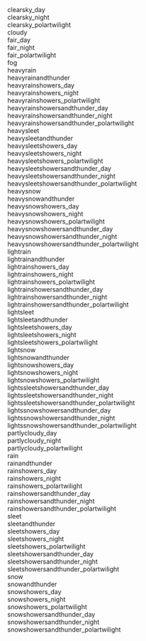 
<Meta title="Iconography/Dark" />

<style>
{ `
  .icon-grid {
    display: grid;
    grid-template-columns: repeat(3, 1fr);
    gap: 2rem;
  }
  .icon-item {
    display: flex;
    flex-direction: column;
    align-items: center;
    text-align: center;
  }
  .icon-label {
    margin-top: 0.5rem;
    font-size: 0.875rem;
    color: #666;
  }
` }
</style>

<div class="icon-grid">

  <div class="icon-item">
    <YrWeatherIcon symbolCode="clearsky_day" mode="dark" />
    <div class="icon-label">clearsky_day</div>
  </div>

  <div class="icon-item">
    <YrWeatherIcon symbolCode="clearsky_night" mode="dark" />
    <div class="icon-label">clearsky_night</div>
  </div>

  <div class="icon-item">
    <YrWeatherIcon symbolCode="clearsky_polartwilight" mode="dark" />
    <div class="icon-label">clearsky_polartwilight</div>
  </div>

  <div class="icon-item">
    <YrWeatherIcon symbolCode="cloudy" mode="dark" />
    <div class="icon-label">cloudy</div>
  </div>

  <div class="icon-item">
    <YrWeatherIcon symbolCode="fair_day" mode="dark" />
    <div class="icon-label">fair_day</div>
  </div>

  <div class="icon-item">
    <YrWeatherIcon symbolCode="fair_night" mode="dark" />
    <div class="icon-label">fair_night</div>
  </div>

  <div class="icon-item">
    <YrWeatherIcon symbolCode="fair_polartwilight" mode="dark" />
    <div class="icon-label">fair_polartwilight</div>
  </div>

  <div class="icon-item">
    <YrWeatherIcon symbolCode="fog" mode="dark" />
    <div class="icon-label">fog</div>
  </div>

  <div class="icon-item">
    <YrWeatherIcon symbolCode="heavyrain" mode="dark" />
    <div class="icon-label">heavyrain</div>
  </div>

  <div class="icon-item">
    <YrWeatherIcon symbolCode="heavyrainandthunder" mode="dark" />
    <div class="icon-label">heavyrainandthunder</div>
  </div>

  <div class="icon-item">
    <YrWeatherIcon symbolCode="heavyrainshowers_day" mode="dark" />
    <div class="icon-label">heavyrainshowers_day</div>
  </div>

  <div class="icon-item">
    <YrWeatherIcon symbolCode="heavyrainshowers_night" mode="dark" />
    <div class="icon-label">heavyrainshowers_night</div>
  </div>

  <div class="icon-item">
    <YrWeatherIcon symbolCode="heavyrainshowers_polartwilight" mode="dark" />
    <div class="icon-label">heavyrainshowers_polartwilight</div>
  </div>

  <div class="icon-item">
    <YrWeatherIcon symbolCode="heavyrainshowersandthunder_day" mode="dark" />
    <div class="icon-label">heavyrainshowersandthunder_day</div>
  </div>

  <div class="icon-item">
    <YrWeatherIcon symbolCode="heavyrainshowersandthunder_night" mode="dark" />
    <div class="icon-label">heavyrainshowersandthunder_night</div>
  </div>

  <div class="icon-item">
    <YrWeatherIcon symbolCode="heavyrainshowersandthunder_polartwilight" mode="dark" />
    <div class="icon-label">heavyrainshowersandthunder_polartwilight</div>
  </div>

  <div class="icon-item">
    <YrWeatherIcon symbolCode="heavysleet" mode="dark" />
    <div class="icon-label">heavysleet</div>
  </div>

  <div class="icon-item">
    <YrWeatherIcon symbolCode="heavysleetandthunder" mode="dark" />
    <div class="icon-label">heavysleetandthunder</div>
  </div>

  <div class="icon-item">
    <YrWeatherIcon symbolCode="heavysleetshowers_day" mode="dark" />
    <div class="icon-label">heavysleetshowers_day</div>
  </div>

  <div class="icon-item">
    <YrWeatherIcon symbolCode="heavysleetshowers_night" mode="dark" />
    <div class="icon-label">heavysleetshowers_night</div>
  </div>

  <div class="icon-item">
    <YrWeatherIcon symbolCode="heavysleetshowers_polartwilight" mode="dark" />
    <div class="icon-label">heavysleetshowers_polartwilight</div>
  </div>

  <div class="icon-item">
    <YrWeatherIcon symbolCode="heavysleetshowersandthunder_day" mode="dark" />
    <div class="icon-label">heavysleetshowersandthunder_day</div>
  </div>

  <div class="icon-item">
    <YrWeatherIcon symbolCode="heavysleetshowersandthunder_night" mode="dark" />
    <div class="icon-label">heavysleetshowersandthunder_night</div>
  </div>

  <div class="icon-item">
    <YrWeatherIcon symbolCode="heavysleetshowersandthunder_polartwilight" mode="dark" />
    <div class="icon-label">heavysleetshowersandthunder_polartwilight</div>
  </div>

  <div class="icon-item">
    <YrWeatherIcon symbolCode="heavysnow" mode="dark" />
    <div class="icon-label">heavysnow</div>
  </div>

  <div class="icon-item">
    <YrWeatherIcon symbolCode="heavysnowandthunder" mode="dark" />
    <div class="icon-label">heavysnowandthunder</div>
  </div>

  <div class="icon-item">
    <YrWeatherIcon symbolCode="heavysnowshowers_day" mode="dark" />
    <div class="icon-label">heavysnowshowers_day</div>
  </div>

  <div class="icon-item">
    <YrWeatherIcon symbolCode="heavysnowshowers_night" mode="dark" />
    <div class="icon-label">heavysnowshowers_night</div>
  </div>

  <div class="icon-item">
    <YrWeatherIcon symbolCode="heavysnowshowers_polartwilight" mode="dark" />
    <div class="icon-label">heavysnowshowers_polartwilight</div>
  </div>

  <div class="icon-item">
    <YrWeatherIcon symbolCode="heavysnowshowersandthunder_day" mode="dark" />
    <div class="icon-label">heavysnowshowersandthunder_day</div>
  </div>

  <div class="icon-item">
    <YrWeatherIcon symbolCode="heavysnowshowersandthunder_night" mode="dark" />
    <div class="icon-label">heavysnowshowersandthunder_night</div>
  </div>

  <div class="icon-item">
    <YrWeatherIcon symbolCode="heavysnowshowersandthunder_polartwilight" mode="dark" />
    <div class="icon-label">heavysnowshowersandthunder_polartwilight</div>
  </div>

  <div class="icon-item">
    <YrWeatherIcon symbolCode="lightrain" mode="dark" />
    <div class="icon-label">lightrain</div>
  </div>

  <div class="icon-item">
    <YrWeatherIcon symbolCode="lightrainandthunder" mode="dark" />
    <div class="icon-label">lightrainandthunder</div>
  </div>

  <div class="icon-item">
    <YrWeatherIcon symbolCode="lightrainshowers_day" mode="dark" />
    <div class="icon-label">lightrainshowers_day</div>
  </div>

  <div class="icon-item">
    <YrWeatherIcon symbolCode="lightrainshowers_night" mode="dark" />
    <div class="icon-label">lightrainshowers_night</div>
  </div>

  <div class="icon-item">
    <YrWeatherIcon symbolCode="lightrainshowers_polartwilight" mode="dark" />
    <div class="icon-label">lightrainshowers_polartwilight</div>
  </div>

  <div class="icon-item">
    <YrWeatherIcon symbolCode="lightrainshowersandthunder_day" mode="dark" />
    <div class="icon-label">lightrainshowersandthunder_day</div>
  </div>

  <div class="icon-item">
    <YrWeatherIcon symbolCode="lightrainshowersandthunder_night" mode="dark" />
    <div class="icon-label">lightrainshowersandthunder_night</div>
  </div>

  <div class="icon-item">
    <YrWeatherIcon symbolCode="lightrainshowersandthunder_polartwilight" mode="dark" />
    <div class="icon-label">lightrainshowersandthunder_polartwilight</div>
  </div>

  <div class="icon-item">
    <YrWeatherIcon symbolCode="lightsleet" mode="dark" />
    <div class="icon-label">lightsleet</div>
  </div>

  <div class="icon-item">
    <YrWeatherIcon symbolCode="lightsleetandthunder" mode="dark" />
    <div class="icon-label">lightsleetandthunder</div>
  </div>

  <div class="icon-item">
    <YrWeatherIcon symbolCode="lightsleetshowers_day" mode="dark" />
    <div class="icon-label">lightsleetshowers_day</div>
  </div>

  <div class="icon-item">
    <YrWeatherIcon symbolCode="lightsleetshowers_night" mode="dark" />
    <div class="icon-label">lightsleetshowers_night</div>
  </div>

  <div class="icon-item">
    <YrWeatherIcon symbolCode="lightsleetshowers_polartwilight" mode="dark" />
    <div class="icon-label">lightsleetshowers_polartwilight</div>
  </div>

  <div class="icon-item">
    <YrWeatherIcon symbolCode="lightsnow" mode="dark" />
    <div class="icon-label">lightsnow</div>
  </div>

  <div class="icon-item">
    <YrWeatherIcon symbolCode="lightsnowandthunder" mode="dark" />
    <div class="icon-label">lightsnowandthunder</div>
  </div>

  <div class="icon-item">
    <YrWeatherIcon symbolCode="lightsnowshowers_day" mode="dark" />
    <div class="icon-label">lightsnowshowers_day</div>
  </div>

  <div class="icon-item">
    <YrWeatherIcon symbolCode="lightsnowshowers_night" mode="dark" />
    <div class="icon-label">lightsnowshowers_night</div>
  </div>

  <div class="icon-item">
    <YrWeatherIcon symbolCode="lightsnowshowers_polartwilight" mode="dark" />
    <div class="icon-label">lightsnowshowers_polartwilight</div>
  </div>

  <div class="icon-item">
    <YrWeatherIcon symbolCode="lightssleetshowersandthunder_day" mode="dark" />
    <div class="icon-label">lightssleetshowersandthunder_day</div>
  </div>

  <div class="icon-item">
    <YrWeatherIcon symbolCode="lightssleetshowersandthunder_night" mode="dark" />
    <div class="icon-label">lightssleetshowersandthunder_night</div>
  </div>

  <div class="icon-item">
    <YrWeatherIcon symbolCode="lightssleetshowersandthunder_polartwilight" mode="dark" />
    <div class="icon-label">lightssleetshowersandthunder_polartwilight</div>
  </div>

  <div class="icon-item">
    <YrWeatherIcon symbolCode="lightssnowshowersandthunder_day" mode="dark" />
    <div class="icon-label">lightssnowshowersandthunder_day</div>
  </div>

  <div class="icon-item">
    <YrWeatherIcon symbolCode="lightssnowshowersandthunder_night" mode="dark" />
    <div class="icon-label">lightssnowshowersandthunder_night</div>
  </div>

  <div class="icon-item">
    <YrWeatherIcon symbolCode="lightssnowshowersandthunder_polartwilight" mode="dark" />
    <div class="icon-label">lightssnowshowersandthunder_polartwilight</div>
  </div>

  <div class="icon-item">
    <YrWeatherIcon symbolCode="partlycloudy_day" mode="dark" />
    <div class="icon-label">partlycloudy_day</div>
  </div>

  <div class="icon-item">
    <YrWeatherIcon symbolCode="partlycloudy_night" mode="dark" />
    <div class="icon-label">partlycloudy_night</div>
  </div>

  <div class="icon-item">
    <YrWeatherIcon symbolCode="partlycloudy_polartwilight" mode="dark" />
    <div class="icon-label">partlycloudy_polartwilight</div>
  </div>

  <div class="icon-item">
    <YrWeatherIcon symbolCode="rain" mode="dark" />
    <div class="icon-label">rain</div>
  </div>

  <div class="icon-item">
    <YrWeatherIcon symbolCode="rainandthunder" mode="dark" />
    <div class="icon-label">rainandthunder</div>
  </div>

  <div class="icon-item">
    <YrWeatherIcon symbolCode="rainshowers_day" mode="dark" />
    <div class="icon-label">rainshowers_day</div>
  </div>

  <div class="icon-item">
    <YrWeatherIcon symbolCode="rainshowers_night" mode="dark" />
    <div class="icon-label">rainshowers_night</div>
  </div>

  <div class="icon-item">
    <YrWeatherIcon symbolCode="rainshowers_polartwilight" mode="dark" />
    <div class="icon-label">rainshowers_polartwilight</div>
  </div>

  <div class="icon-item">
    <YrWeatherIcon symbolCode="rainshowersandthunder_day" mode="dark" />
    <div class="icon-label">rainshowersandthunder_day</div>
  </div>

  <div class="icon-item">
    <YrWeatherIcon symbolCode="rainshowersandthunder_night" mode="dark" />
    <div class="icon-label">rainshowersandthunder_night</div>
  </div>

  <div class="icon-item">
    <YrWeatherIcon symbolCode="rainshowersandthunder_polartwilight" mode="dark" />
    <div class="icon-label">rainshowersandthunder_polartwilight</div>
  </div>

  <div class="icon-item">
    <YrWeatherIcon symbolCode="sleet" mode="dark" />
    <div class="icon-label">sleet</div>
  </div>

  <div class="icon-item">
    <YrWeatherIcon symbolCode="sleetandthunder" mode="dark" />
    <div class="icon-label">sleetandthunder</div>
  </div>

  <div class="icon-item">
    <YrWeatherIcon symbolCode="sleetshowers_day" mode="dark" />
    <div class="icon-label">sleetshowers_day</div>
  </div>

  <div class="icon-item">
    <YrWeatherIcon symbolCode="sleetshowers_night" mode="dark" />
    <div class="icon-label">sleetshowers_night</div>
  </div>

  <div class="icon-item">
    <YrWeatherIcon symbolCode="sleetshowers_polartwilight" mode="dark" />
    <div class="icon-label">sleetshowers_polartwilight</div>
  </div>

  <div class="icon-item">
    <YrWeatherIcon symbolCode="sleetshowersandthunder_day" mode="dark" />
    <div class="icon-label">sleetshowersandthunder_day</div>
  </div>

  <div class="icon-item">
    <YrWeatherIcon symbolCode="sleetshowersandthunder_night" mode="dark" />
    <div class="icon-label">sleetshowersandthunder_night</div>
  </div>

  <div class="icon-item">
    <YrWeatherIcon symbolCode="sleetshowersandthunder_polartwilight" mode="dark" />
    <div class="icon-label">sleetshowersandthunder_polartwilight</div>
  </div>

  <div class="icon-item">
    <YrWeatherIcon symbolCode="snow" mode="dark" />
    <div class="icon-label">snow</div>
  </div>

  <div class="icon-item">
    <YrWeatherIcon symbolCode="snowandthunder" mode="dark" />
    <div class="icon-label">snowandthunder</div>
  </div>

  <div class="icon-item">
    <YrWeatherIcon symbolCode="snowshowers_day" mode="dark" />
    <div class="icon-label">snowshowers_day</div>
  </div>

  <div class="icon-item">
    <YrWeatherIcon symbolCode="snowshowers_night" mode="dark" />
    <div class="icon-label">snowshowers_night</div>
  </div>

  <div class="icon-item">
    <YrWeatherIcon symbolCode="snowshowers_polartwilight" mode="dark" />
    <div class="icon-label">snowshowers_polartwilight</div>
  </div>

  <div class="icon-item">
    <YrWeatherIcon symbolCode="snowshowersandthunder_day" mode="dark" />
    <div class="icon-label">snowshowersandthunder_day</div>
  </div>

  <div class="icon-item">
    <YrWeatherIcon symbolCode="snowshowersandthunder_night" mode="dark" />
    <div class="icon-label">snowshowersandthunder_night</div>
  </div>

  <div class="icon-item">
    <YrWeatherIcon symbolCode="snowshowersandthunder_polartwilight" mode="dark" />
    <div class="icon-label">snowshowersandthunder_polartwilight</div>
  </div>
</div>
